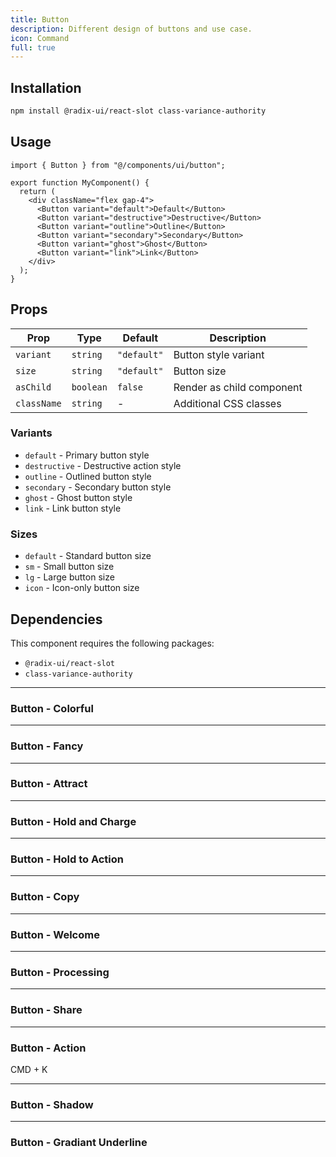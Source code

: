 ```yaml
---
title: Button
description: Different design of buttons and use case.
icon: Command
full: true
---
```


## Installation

```bash
npm install @radix-ui/react-slot class-variance-authority
```

## Usage

```tsx
import { Button } from "@/components/ui/button";

export function MyComponent() {
  return (
    <div className="flex gap-4">
      <Button variant="default">Default</Button>
      <Button variant="destructive">Destructive</Button>
      <Button variant="outline">Outline</Button>
      <Button variant="secondary">Secondary</Button>
      <Button variant="ghost">Ghost</Button>
      <Button variant="link">Link</Button>
    </div>
  );
}
```

## Props

| Prop      | Type     | Default     | Description                    |
| --------- | -------- | ----------- | ------------------------------ |
| `variant` | `string` | `"default"` | Button style variant           |
| `size`    | `string` | `"default"` | Button size                    |
| `asChild` | `boolean`| `false`     | Render as child component      |
| `className` | `string` | -           | Additional CSS classes         |

### Variants

- `default` - Primary button style
- `destructive` - Destructive action style
- `outline` - Outlined button style
- `secondary` - Secondary button style
- `ghost` - Ghost button style
- `link` - Link button style

### Sizes

- `default` - Standard button size
- `sm` - Small button size
- `lg` - Large button size
- `icon` - Icon-only button size

## Dependencies

This component requires the following packages:

- `@radix-ui/react-slot`
- `class-variance-authority`

---

### Button - Colorful


<Preview link="button/btn-15">
  <Btn15 />
</Preview>

---

### Button - Fancy


<Preview link="button/btn-12">
  <Btn12 />
</Preview>

---

### Button - Attract


<Preview link="button/btn-03">
  <Btn03 />
</Preview>

---

### Button - Hold and Charge


<Preview link="button/btn-04">
  <Btn04 />
</Preview>

---

### Button - Hold to Action


<Preview link="button/btn-05">
  <Btn05 />
</Preview>

---

### Button - Copy


<Preview link="button/btn-06">
  <Btn06 />
</Preview>

---

### Button - Welcome


<Preview link="button/btn-13">
  <Btn13 />
</Preview>

---

### Button - Processing


<Preview link="button/btn-07">
  <Btn07 />
</Preview>

---

### Button - Share


<Preview link="button/btn-08">
  <Btn08 />
</Preview>

---

### Button - Action


<Preview link="button/btn-09">
  <Btn09>
    <Command
      className={cn(
        "w-4 h-4",
        "text-zinc-600 dark:text-zinc-400",
        "transition-all duration-300",
        "group-hover:scale-110",
        "group-hover:rotate-[-4deg]",
        "group-active:scale-95"
      )}
    />
    <span className="ml-2 text-sm text-zinc-600 dark:text-zinc-400">
      CMD + K
    </span>
  </Btn09>
</Preview>

---

### Button - Shadow


<Preview link="button/btn-10">
  <Btn10 />
</Preview>

---

### Button - Gradiant Underline


<Preview link="button/btn-11">
  <Btn11 />
</Preview>
